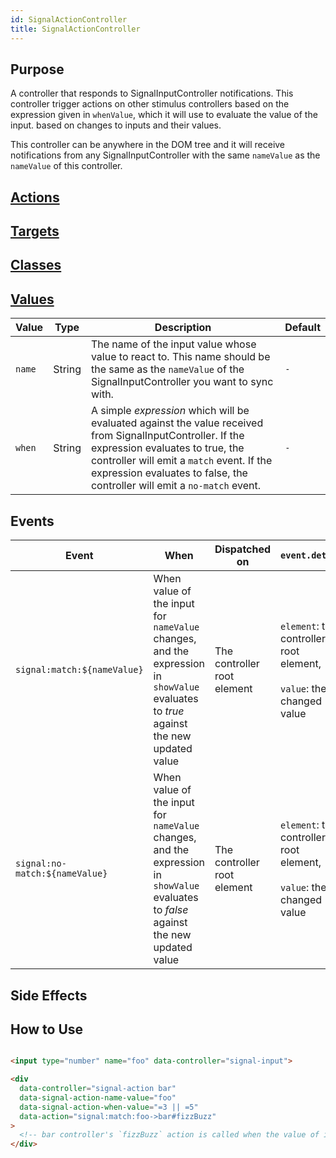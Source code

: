 ```yaml
---
id: SignalActionController
title: SignalActionController
---
```






## Purpose

A controller that responds to SignalInputController notifications. This controller trigger actions on other stimulus controllers
based on the expression given in `whenValue`, which it will use to evaluate the value of the input.
based on changes to inputs and their values.

This controller can be anywhere in the DOM tree and it will receive notifications from any SignalInputController with
the same `nameValue` as the `nameValue` of this controller.

## [Actions](https://stimulus.hotwire.dev/reference/actions)
<NoActions/>

## [Targets](https://stimulus.hotwire.dev/reference/targets)
<NoTargets/>

## [Classes](https://stimulus.hotwire.dev/reference/classes)
<NoClasses/>

## [Values](https://stimulus.hotwire.dev/reference/values)

| Value | Type | Description | Default |
| --- | --- | --- | --- |
| `name` | String | The name of the input value whose value to react to. This name should be the same as the `nameValue` of the SignalInputController you want to sync with.  | `-` |
| `when` | String | A simple _expression_ which will be evaluated against the value received from SignalInputController. If the expression evaluates to true, the controller will emit a `match` event. If the expression evaluates to false, the controller will emit a `no-match` event. | `-` |

<Expressions/>


## Events

| Event | When | Dispatched on | `event.detail` |
| --- | --- | --- | --- |
| `signal:match:${nameValue}` | When value of the input for `nameValue` changes, and the expression in `showValue` evaluates to _true_ against the new updated value | The controller root element | `element`: the controller root element,<br/><br/> `value`: the changed value |
| `signal:no-match:${nameValue}` | When value of the input for `nameValue` changes, and the expression in `showValue` evaluates to _false_ against the new updated value | The controller root element | `element`: the controller root element,<br/><br/> `value`: the changed value |


## Side Effects
<NoSideEffects/>

## How to Use

```html

<input type="number" name="foo" data-controller="signal-input">

<div
  data-controller="signal-action bar"
  data-signal-action-name-value="foo"
  data-signal-action-when-value="=3 || =5"
  data-action="signal:match:foo->bar#fizzBuzz"
>
  <!-- bar controller's `fizzBuzz` action is called when the value of input[name="foo"] is 3 or 5 -->
</div>

```


